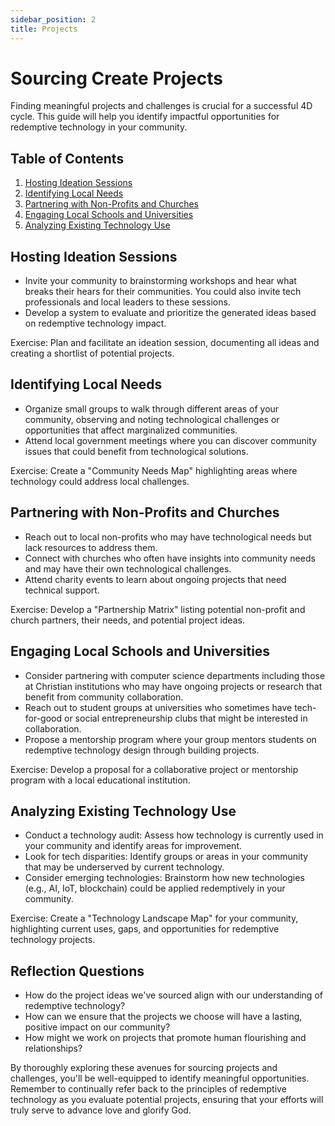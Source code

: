 ```yaml
---
sidebar_position: 2
title: Projects
---
```


# Sourcing Create Projects

Finding meaningful projects and challenges is crucial for a successful 4D cycle. This guide will help you identify impactful opportunities for redemptive technology in your community.

## Table of Contents

1. [Hosting Ideation Sessions](#hosting-ideation-sessions)
2. [Identifying Local Needs](#identifying-local-needs)
3. [Partnering with Non-Profits and Churches](#partnering-with-non-profits-and-churches)
4. [Engaging Local Schools and Universities](#engaging-local-schools-and-universities)
5. [Analyzing Existing Technology Use](#analyzing-existing-technology-use)

## Hosting Ideation Sessions

- Invite your community to brainstorming workshops and hear what breaks their hears for their communities. You could also invite tech professionals and local leaders to these sessions.
- Develop a system to evaluate and prioritize the generated ideas based on redemptive technology impact.

Exercise: Plan and facilitate an ideation session, documenting all ideas and creating a shortlist of potential projects.

## Identifying Local Needs

- Organize small groups to walk through different areas of your community, observing and noting technological challenges or opportunities that affect marginalized communities.
- Attend local government meetings where you can discover community issues that could benefit from technological solutions.

Exercise: Create a "Community Needs Map" highlighting areas where technology could address local challenges.

## Partnering with Non-Profits and Churches

- Reach out to local non-profits who may have technological needs but lack resources to address them.
- Connect with churches who often have insights into community needs and may have their own technological challenges.
- Attend charity events to learn about ongoing projects that need technical support.

Exercise: Develop a "Partnership Matrix" listing potential non-profit and church partners, their needs, and potential project ideas.

## Engaging Local Schools and Universities

- Consider partnering with computer science departments including those at Christian institutions who may have ongoing projects or research that benefit from community collaboration.
- Reach out to student groups at universities who sometimes have tech-for-good or social entrepreneurship clubs that might be interested in collaboration.
- Propose a mentorship program where your group mentors students on redemptive technology design through building projects.

Exercise: Develop a proposal for a collaborative project or mentorship program with a local educational institution.

## Analyzing Existing Technology Use

- Conduct a technology audit: Assess how technology is currently used in your community and identify areas for improvement.
- Look for tech disparities: Identify groups or areas in your community that may be underserved by current technology.
- Consider emerging technologies: Brainstorm how new technologies (e.g., AI, IoT, blockchain) could be applied redemptively in your community.

Exercise: Create a "Technology Landscape Map" for your community, highlighting current uses, gaps, and opportunities for redemptive technology projects.

## Reflection Questions

- How do the project ideas we've sourced align with our understanding of redemptive technology?
- How can we ensure that the projects we choose will have a lasting, positive impact on our community?
- How might we work on projects that promote human flourishing and relationships?

By thoroughly exploring these avenues for sourcing projects and challenges, you'll be well-equipped to 
identify meaningful opportunities. Remember to continually refer back to the principles 
of redemptive technology as you evaluate potential projects, ensuring that your efforts will truly serve 
to advance love and glorify God.
